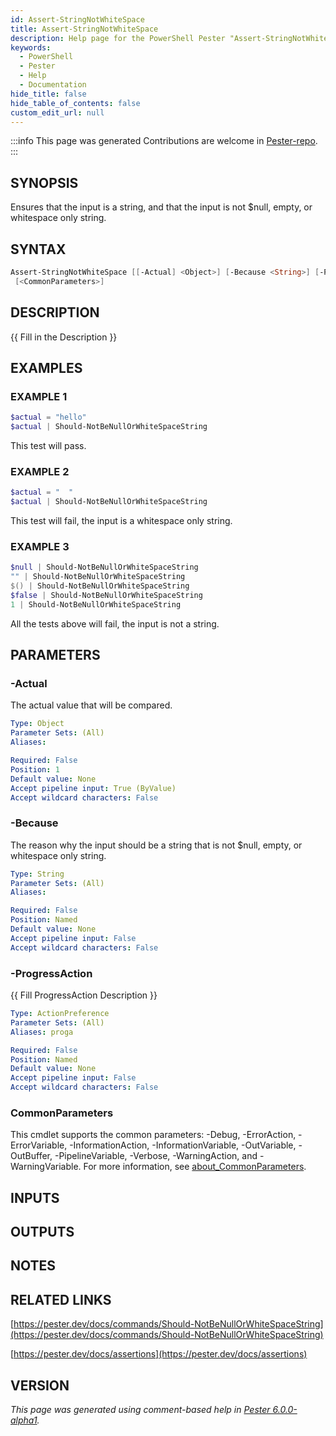 ```yaml
---
id: Assert-StringNotWhiteSpace
title: Assert-StringNotWhiteSpace
description: Help page for the PowerShell Pester "Assert-StringNotWhiteSpace" command
keywords:
  - PowerShell
  - Pester
  - Help
  - Documentation
hide_title: false
hide_table_of_contents: false
custom_edit_url: null
---
```


:::info This page was generated
Contributions are welcome in [Pester-repo](https://github.com/pester/pester).
:::

## SYNOPSIS

Ensures that the input is a string, and that the input is not $null, empty, or whitespace only string.

## SYNTAX

```powershell
Assert-StringNotWhiteSpace [[-Actual] <Object>] [-Because <String>] [-ProgressAction <ActionPreference>]
 [<CommonParameters>]
```

## DESCRIPTION

\{\{ Fill in the Description \}\}

## EXAMPLES

### EXAMPLE 1

```powershell
$actual = "hello"
$actual | Should-NotBeNullOrWhiteSpaceString
```

This test will pass.

### EXAMPLE 2

```powershell
$actual = "  "
$actual | Should-NotBeNullOrWhiteSpaceString
```

This test will fail, the input is a whitespace only string.

### EXAMPLE 3

```powershell
$null | Should-NotBeNullOrWhiteSpaceString
"" | Should-NotBeNullOrWhiteSpaceString
$() | Should-NotBeNullOrWhiteSpaceString
$false | Should-NotBeNullOrWhiteSpaceString
1 | Should-NotBeNullOrWhiteSpaceString
```

All the tests above will fail, the input is not a string.

## PARAMETERS

### -Actual

The actual value that will be compared.

```yaml
Type: Object
Parameter Sets: (All)
Aliases:

Required: False
Position: 1
Default value: None
Accept pipeline input: True (ByValue)
Accept wildcard characters: False
```

### -Because

The reason why the input should be a string that is not $null, empty, or whitespace only string.

```yaml
Type: String
Parameter Sets: (All)
Aliases:

Required: False
Position: Named
Default value: None
Accept pipeline input: False
Accept wildcard characters: False
```

### -ProgressAction

\{\{ Fill ProgressAction Description \}\}

```yaml
Type: ActionPreference
Parameter Sets: (All)
Aliases: proga

Required: False
Position: Named
Default value: None
Accept pipeline input: False
Accept wildcard characters: False
```

### CommonParameters

This cmdlet supports the common parameters: -Debug, -ErrorAction, -ErrorVariable, -InformationAction, -InformationVariable, -OutVariable, -OutBuffer, -PipelineVariable, -Verbose, -WarningAction, and -WarningVariable. For more information, see [about_CommonParameters](http://go.microsoft.com/fwlink/?LinkID=113216).

## INPUTS

## OUTPUTS

## NOTES

## RELATED LINKS

[https://pester.dev/docs/commands/Should-NotBeNullOrWhiteSpaceString](https://pester.dev/docs/commands/Should-NotBeNullOrWhiteSpaceString)

[https://pester.dev/docs/assertions](https://pester.dev/docs/assertions)

## VERSION

*This page was generated using comment-based help in [Pester 6.0.0-alpha1](https://github.com/pester/pester).*
